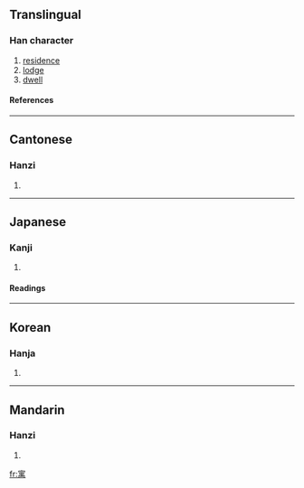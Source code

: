 {{see|庽}}

==Translingual==
===Han character===
{{Han char|rn=40|rad=宀|as=09|sn=12|four=3042<sub>7</sub>|canj=十田中月 (JWLB)}}
# [[residence]]
# [[lodge]]
# [[dwell]]
====References====
{{Han ref|kx=0289.150|dkj=07243|dj=0573.040|hdz=20942.130|uh=5BD3|ud=23507|bh=B44A|bd=46154}}
----
==Cantonese==
===Hanzi===
{{yue-hanzi|jyut=|y=yu6}}
# {{defn|Cantonese}}
----
==Japanese==
===Kanji===
{{ja-kanji|grade=|rs=宀09}}
# {{defn|Japanese}} 
====Readings====
{{ja-readings|on=[[ぐう]] (gū), [[ぎょ]] (gyo)|kun=[[よる]] (yoru), [[よせる]] (yoseru), [[かこつける]] (kakotsukeru)}}
----
==Korean==
===Hanja===
{{ko-hanja|hangeul=우|rv=u|mr=u}}
# {{defn|Korean}}
----
==Mandarin==
===Hanzi===
{{cmn-hanzi|pin=[[yù]] (yu4)|wg=yü<sup>4</sup>}}
# {{defn|Mandarin}}

[[fr:寓]]
